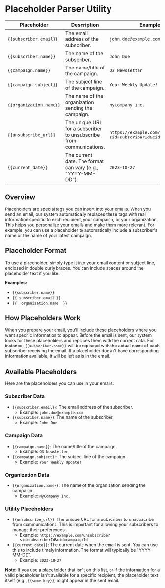 # Placeholder Parser Utility

| Placeholder             | Description                                                         | Example                                                           |
| ----------------------- | ------------------------------------------------------------------- | ----------------------------------------------------------------- |
| `{{subscriber.email}}`  | The email address of the subscriber.                                | `john.doe@example.com`                                            |
| `{{subscriber.name}}`   | The name of the subscriber.                                         | `John Doe`                                                        |
| `{{campaign.name}}`     | The name/title of the campaign.                                     | `Q3 Newsletter`                                                   |
| `{{campaign.subject}}`  | The subject line of the campaign.                                   | `Your Weekly Update!`                                             |
| `{{organization.name}}` | The name of the organization sending the campaign.                  | `MyCompany Inc.`                                                  |
| `{{unsubscribe_url}}`   | The unique URL for a subscriber to unsubscribe from communications. | `https://example.com/unsubscribe?sid=subscriberId&cid=campaignId` |
| `{{current_date}}`      | The current date. The format can vary (e.g., "YYYY-MM-DD").         | `2023-10-27`                                                      |

## Overview

Placeholders are special tags you can insert into your emails. When you send an email, our system automatically replaces these tags with real information specific to each recipient, your campaign, or your organization. This helps you personalize your emails and make them more relevant. For example, you can use a placeholder to automatically include a subscriber's name or the name of your latest campaign.

## Placeholder Format

To use a placeholder, simply type it into your email content or subject line, enclosed in double curly braces. You can include spaces around the placeholder text if you like.

**Examples:**

- `{{subscriber.name}}`
- `{{ subscriber.email }}`
- `{{  organization.name  }}`

## How Placeholders Work

When you prepare your email, you'll include these placeholders where you want specific information to appear. Before the email is sent, our system looks for these placeholders and replaces them with the correct data. For instance, `{{subscriber.name}}` will be replaced with the actual name of each subscriber receiving the email. If a placeholder doesn't have corresponding information available, it will be left as is in the email.

## Available Placeholders

Here are the placeholders you can use in your emails:

### Subscriber Data

- `{{subscriber.email}}`: The email address of the subscriber.
  - Example: `john.doe@example.com`
- `{{subscriber.name}}`: The name of the subscriber.
  - Example: `John Doe`

### Campaign Data

- `{{campaign.name}}`: The name/title of the campaign.
  - Example: `Q3 Newsletter`
- `{{campaign.subject}}`: The subject line of the campaign.
  - Example: `Your Weekly Update!`

### Organization Data

- `{{organization.name}}`: The name of the organization sending the campaign.
  - Example: `MyCompany Inc.`

### Utility Placeholders

- `{{unsubscribe_url}}`: The unique URL for a subscriber to unsubscribe from communications. This is important for allowing your subscribers to manage their preferences.
  - Example: `https://example.com/unsubscribe?sid=subscriberId&cid=campaignId`
- `{{current_date}}`: The current date when the email is sent. You can use this to include timely information. The format will typically be "YYYY-MM-DD".
  - Example: `2023-10-27`

**Note**: If you use a placeholder that isn't on this list, or if the information for a valid placeholder isn't available for a specific recipient, the placeholder text itself (e.g., `{{some.key}}`) might appear in the sent email.

